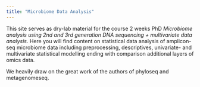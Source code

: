 ```yaml
---
title: "Microbiome Data Analysis"
---
```



This site serves as dry-lab material for the course 2 weeks PhD  _Microbiome analysis using 2nd and 3rd generation DNA sequencing + multivariate data analysis_. Here you will find content on statistical data analysis of amplicon-seq microbiome data including preprocessing, descriptives, univariate- and multivariate statistical modelling ending with comparison additional layers of omics data. 

We heavily draw on the great work of the authors of phyloseq and metagenomeseq. 
